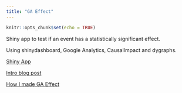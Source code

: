 ```yaml
---
title: "GA Effect"
---
```


```r
knitr::opts_chunk$set(echo = TRUE)
```

Shiny app to test if an event has a statistically significant effect.

Using shinydashboard, Google Analytics, CausalImpact and dygraphs.

[Shiny App](https://gallery.shinyapps.io/ga-effect/)

[Intro blog post](http://online-behavior.com/analytics/statistical-significance)

[How I made GA Effect](http://markedmondson.me/how-i-made-ga-effect-creating-an-online-statistics-dashboard-using-reais)